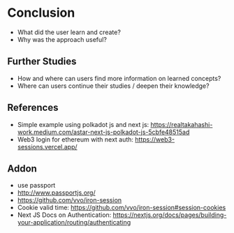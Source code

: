 # Conclusion

- What did the user learn and create?
- Why was the approach useful?

## Further Studies

- How and where can users find more information on learned concepts?
- Where can users continue their studies / deepen their knowledge?

## References

- Simple example using polkadot js and next js:
  https://realtakahashi-work.medium.com/astar-next-js-polkadot-js-5cbfe48515ad
- Web3 login for ethereum with next auth: https://web3-sessions.vercel.app/

## Addon

- use passport
- http://www.passportjs.org/
- https://github.com/vvo/iron-session
- Cookie valid time: https://github.com/vvo/iron-session#session-cookies
- Next JS Docs on Authentication:
  https://nextjs.org/docs/pages/building-your-application/routing/authenticating
